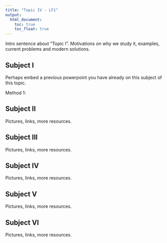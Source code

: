 ```yaml
---
title: "Topic IV - LF1"
output:
  html_document: 
    toc: true
    toc_float: true
---
```


Intro sentence about "Topic I". Motivations on why we study it, examples, current problems and modern solutions. 

## Subject I

Perhaps embed a previous powerpoint you have already on this subject of this topic. 

Method 1:
<script async class="speakerdeck-embed" data-id="12bd7436b1004028af449e20fa7b4444" data-ratio="1.77777777777778" src="//speakerdeck.com/assets/embed.js"></script>

## Subject II 
Pictures, links, more resources. 


## Subject III
Pictures, links, more resources. 

## Subject IV
Pictures, links, more resources. 

## Subject V
Pictures, links, more resources. 

## Subject VI
Pictures, links, more resources. 